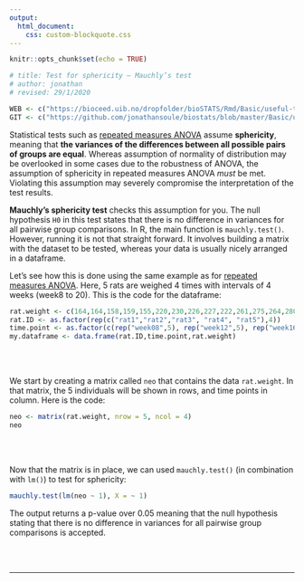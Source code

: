 ```yaml
---
output:
  html_document:
    css: custom-blockquote.css
---
```


```r
knitr::opts_chunk$set(echo = TRUE)

# title: Test for sphericity – Mauchly’s test
# author: jonathan
# revised: 29/1/2020 

WEB <- c("https://bioceed.uib.no/dropfolder/bioSTATS/Rmd/Basic/useful-tests/mauchly.html")
GIT <- c("https://github.com/jonathansoule/biostats/blob/master/Basic/useful-tests/mauchly.Rmd")
```
Statistical tests such as [repeated measures ANOVA](https://biostats.w.uib.no/repeated-measures-anova/){target="_blank"} assume **sphericity**, meaning that **the variances of the differences between all possible pairs of groups are equal**. Whereas assumption of normality of distribution may be overlooked in some cases due to the robustness of ANOVA, the assumption of sphericity in repeated measures ANOVA *must* be met. Violating this assumption may severely compromise the interpretation of the test results.

**Mauchly’s sphericity test** checks this assumption for you. The null hypothesis `H0` in this test states that there is no difference in variances for all pairwise group comparisons. In R, the main function is `mauchly.test()`. However, running it is not that straight forward. It involves building a matrix with the dataset to be tested, whereas your data is usually nicely arranged in a dataframe.

Let's see how this is done using the same example as for [repeated measures ANOVA](https://biostats.w.uib.no/repeated-measures-anova/){target="_blank"}. Here, 5 rats are weighed 4 times with intervals of 4 weeks (week8 to 20). This is the code for the dataframe:

```r
rat.weight <- c(164,164,158,159,155,220,230,226,227,222,261,275,264,280,272,306,326,320,330,312)
rat.ID <- as.factor(rep(c("rat1","rat2","rat3", "rat4", "rat5"),4))
time.point <- as.factor(c(rep("week08",5), rep("week12",5), rep("week16",5), rep("week20",5)))
my.dataframe <- data.frame(rat.ID,time.point,rat.weight)
```
<br/><br/>

We start by creating a matrix called `neo` that contains the data `rat.weight`. In that matrix, the 5 individuals will be shown in rows, and time points in column. Here is the code:

```r
neo <- matrix(rat.weight, nrow = 5, ncol = 4)
neo
```
<br/><br/>

Now that the matrix is in place, we can used `mauchly.test()` (in combination with `lm()`) to test for sphericity:
```r
mauchly.test(lm(neo ~ 1), X = ~ 1)
```

The output returns a p-value over 0.05 meaning that the null hypothesis stating that there is no difference in variances for all pairwise group comparisons is accepted. 

<br/><br/>

***
<!-- UNCOMMENT TO ACTIVATE
Get the Rmarkdown file corresponding to this page on [GitHub](`r GIT`){target="_blank"}.
-->
